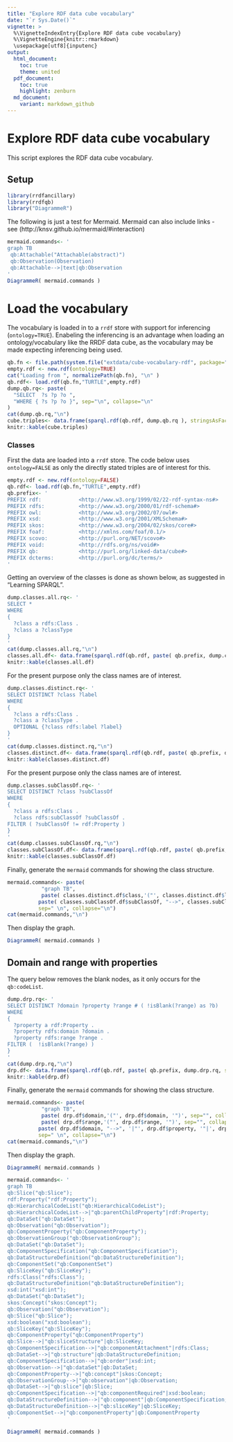 ```yaml
---
title: "Explore RDF data cube vocabulary"
date: "`r Sys.Date()`"
vignette: >
  %\VignetteIndexEntry{Explore RDF data cube vocabulary}
  %\VignetteEngine{knitr::rmarkdown}
  \usepackage[utf8]{inputenc}
output:
  html_document:
    toc: true
    theme: united
  pdf_document:
    toc: true
    highlight: zenburn
  md_document:
    variant: markdown_github
---
```



# Explore RDF data cube vocabulary 

This script explores the RDF data cube vocabulary.

## Setup 
```r
library(rrdfancillary)
library(rrdfqb)
library("DiagrammeR")
```

The following is just a test for Mermaid.
Mermaid can also include links - see (http://knsv.github.io/mermaid/#interaction)
```r
mermaid.commands<- '
graph TB
 qb:Attachable("Attachable(abstract)")
 qb:Observation(Observation)
 qb:Attachable-->|text|qb:Observation
'
DiagrammeR( mermaid.commands )
```

# Load the vocabulary

The vocabulary is loaded in to a `rrdf` store with support for inferencing (`ontology=TRUE`).
Enabeling the inferencing is an advantage when loading an ontology/vocabulary like the RRDF data cube, as the vocabulary may be made expecting inferencing being used.

```r
qb.fn <- file.path(system.file("extdata/cube-vocabulary-rdf", package="rrdfqb"), "cube.ttl" )
empty.rdf <- new.rdf(ontology=TRUE)
cat("Loading from ", normalizePath(qb.fn), "\n" )
qb.rdf<- load.rdf(qb.fn,"TURTLE",empty.rdf)
dump.qb.rq<- paste(
  "SELECT  ?s ?p ?o ",
  "WHERE { ?s ?p ?o }", sep="\n", collapse="\n"
)
cat(dump.qb.rq,"\n")
cube.triples<- data.frame(sparql.rdf(qb.rdf, dump.qb.rq ), stringsAsFactors=FALSE)
knitr::kable(cube.triples)
```

### Classes

First the data are loaded into a `rrdf` store. The code below uses `ontology=FALSE` as only the directly stated triples are of interest for this. 

```r
empty.rdf <- new.rdf(ontology=FALSE)
qb.rdf<- load.rdf(qb.fn,"TURTLE",empty.rdf)
qb.prefix<- '
PREFIX rdf:            <http://www.w3.org/1999/02/22-rdf-syntax-ns#> 
PREFIX rdfs:           <http://www.w3.org/2000/01/rdf-schema#> 
PREFIX owl:            <http://www.w3.org/2002/07/owl#> 
PREFIX xsd:            <http://www.w3.org/2001/XMLSchema#> 
PREFIX skos:           <http://www.w3.org/2004/02/skos/core#> 
PREFIX foaf:           <http://xmlns.com/foaf/0.1/> 
PREFIX scovo:          <http://purl.org/NET/scovo#> 
PREFIX void:           <http://rdfs.org/ns/void#> 
PREFIX qb:             <http://purl.org/linked-data/cube#> 
PREFIX dcterms:        <http://purl.org/dc/terms/> 
'
```

Getting an overview of the classes is done as shown below, as suggested in "Learning SPARQL".

```r
dump.classes.all.rq<- '
SELECT * 
WHERE 
{ 
  ?class a rdfs:Class .
  ?class a ?classType
}
'
cat(dump.classes.all.rq,"\n")
classes.all.df<- data.frame(sparql.rdf(qb.rdf, paste( qb.prefix, dump.classes.all.rq, sep="\n" )), stringsAsFactors=FALSE)
knitr::kable(classes.all.df)
```

For the present purpose only the class names are of interest.
```r
dump.classes.distinct.rq<- '
SELECT DISTINCT ?class ?label
WHERE 
{ 
  ?class a rdfs:Class .
  ?class a ?classType .
  OPTIONAL {?class rdfs:label ?label}
}
'
cat(dump.classes.distinct.rq,"\n")
classes.distinct.df<- data.frame(sparql.rdf(qb.rdf, paste( qb.prefix, dump.classes.distinct.rq, sep="\n" )), stringsAsFactors=FALSE)
knitr::kable(classes.distinct.df)
```

For the present purpose only the class names are of interest.
```r
dump.classes.subClassOf.rq<- '
SELECT DISTINCT ?class ?subClassOf 
WHERE 
{ 
  ?class a rdfs:Class .
  ?class rdfs:subClassOf ?subClassOf .
FILTER ( ?subClassOf != rdf:Property )
}
'
cat(dump.classes.subClassOf.rq,"\n")
classes.subClassOf.df<- data.frame(sparql.rdf(qb.rdf, paste( qb.prefix, dump.classes.subClassOf.rq, sep="\n" )), stringsAsFactors=FALSE)
knitr::kable(classes.subClassOf.df)
```

Finally, generate the `mermaid` commands for showing the class structure.
```r
mermaid.commands<- paste(
           "graph TB", 
           paste( classes.distinct.df$class,'("', classes.distinct.df$label, '")', sep="", collapse=";\n" ),
          paste( classes.subClassOf.df$subClassOf, "-->", classes.subClassOf.df$class, sep="", collapse=";\n" ),
          sep=" \n", collapse="\n")
cat(mermaid.commands,"\n")
```

Then display the graph.
```r
DiagrammeR( mermaid.commands )

```

## Domain and range with properties

The query below removes the blank nodes, as it only occurs for the `qb:codeList`.
```r
dump.drp.rq<- '
SELECT DISTINCT ?domain ?property ?range # ( !isBlank(?range) as ?b)
WHERE 
{ 
  ?property a rdf:Property .
  ?property rdfs:domain ?domain .
  ?property rdfs:range ?range .
FILTER (  !isBlank(?range) )
}
'
cat(dump.drp.rq,"\n")
drp.df<- data.frame(sparql.rdf(qb.rdf, paste( qb.prefix, dump.drp.rq, sep="\n" )), stringsAsFactors=FALSE)
knitr::kable(drp.df)
```

Finally, generate the `mermaid` commands for showing the class structure.
```r
mermaid.commands<- paste(
           "graph TB", 
           paste( drp.df$domain,'("', drp.df$domain, '")', sep="", collapse=";\n" ),
           paste( drp.df$range,'("', drp.df$range, '")', sep="", collapse=";\n" ),
          paste( drp.df$domain, "-->", '|"', drp.df$property, '"|', drp.df$range, sep="", collapse=";\n" ),
          sep=" \n", collapse="\n")
cat(mermaid.commands,"\n")
```

Then display the graph.
```r
DiagrammeR( mermaid.commands )

```



```r
mermaid.commands<- '
graph TB 
qb:Slice("qb:Slice");
rdf:Property("rdf:Property");
qb:HierarchicalCodeList("qb:HierarchicalCodeList");
qb:HierarchicalCodeList-->|"qb:parentChildProperty"|rdf:Property;
qb:DataSet("qb:DataSet");
qb:Observation("qb:Observation");
qb:ComponentProperty("qb:ComponentProperty");
qb:ObservationGroup("qb:ObservationGroup");
qb:DataSet("qb:DataSet");
qb:ComponentSpecification("qb:ComponentSpecification");
qb:DataStructureDefinition("qb:DataStructureDefinition");
qb:ComponentSet("qb:ComponentSet") 
qb:SliceKey("qb:SliceKey");
rdfs:Class("rdfs:Class");
qb:DataStructureDefinition("qb:DataStructureDefinition");
xsd:int("xsd:int");
qb:DataSet("qb:DataSet");
skos:Concept("skos:Concept");
qb:Observation("qb:Observation");
qb:Slice("qb:Slice");
xsd:boolean("xsd:boolean");
qb:SliceKey("qb:SliceKey");
qb:ComponentProperty("qb:ComponentProperty") 
qb:Slice-->|"qb:sliceStructure"|qb:SliceKey;
qb:ComponentSpecification-->|"qb:componentAttachment"|rdfs:Class;
qb:DataSet-->|"qb:structure"|qb:DataStructureDefinition;
qb:ComponentSpecification-->|"qb:order"|xsd:int;
qb:Observation-->|"qb:dataSet"|qb:DataSet;
qb:ComponentProperty-->|"qb:concept"|skos:Concept;
qb:ObservationGroup-->|"qb:observation"|qb:Observation;
qb:DataSet-->|"qb:slice"|qb:Slice;
qb:ComponentSpecification-->|"qb:componentRequired"|xsd:boolean;
qb:DataStructureDefinition-->|"qb:component"|qb:ComponentSpecification;
qb:DataStructureDefinition-->|"qb:sliceKey"|qb:SliceKey;
qb:ComponentSet-->|"qb:componentProperty"|qb:ComponentProperty
'

DiagrammeR( mermaid.commands )

```
